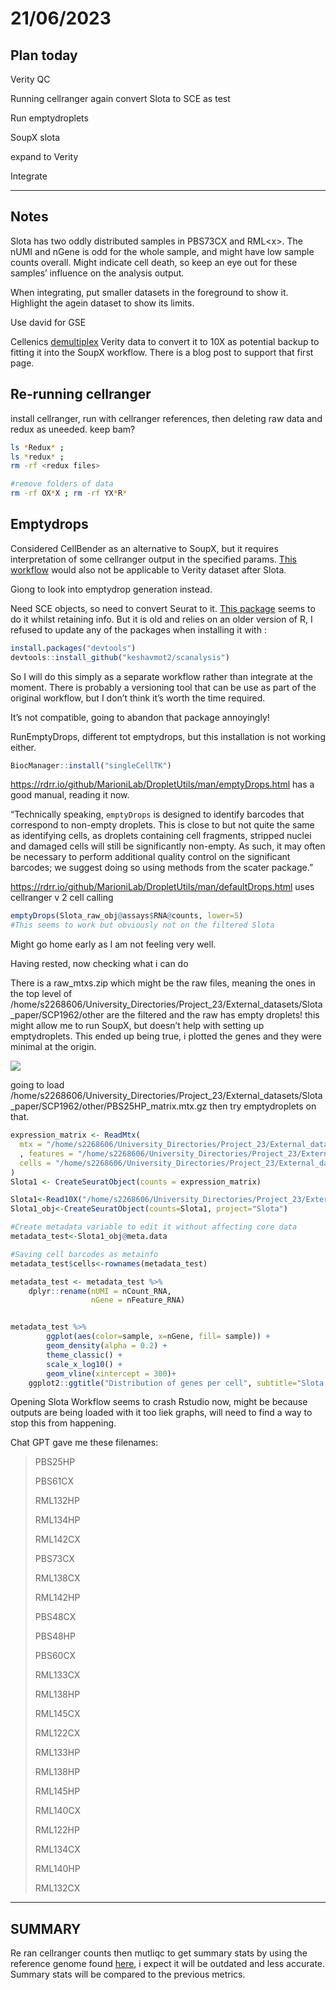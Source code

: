 # 21/06/2023

## Plan today

Verity QC

Running cellranger again convert Slota to SCE as test

Run emptydroplets

SoupX slota

expand to Verity

Integrate

------------------------------------------------------------------------

## Notes

Slota has two oddly distributed samples in PBS73CX and RML\<x\>. The nUMI and nGene is odd for the whole sample, and might have low sample counts overall. Might indicate cell death, so keep an eye out for these samples' influence on the analysis output.

When integrating, put smaller datasets in the foreground to show it. Highlight the agein dataset to show its limits.

Use david for GSE

Cellenics [demultiplex](https://www.biomage.net/blog/how-to-demultiplex-a-seurat-object-and-convert-it-to-10x-files) Verity data to convert it to 10X as potential backup to fitting it into the SoupX workflow. There is a blog post to support that first page.

## Re-running cellranger

install cellranger, run with cellranger references, then deleting raw data and redux as uneeded. keep bam?

```bash
ls *Redux* ; 
ls *redux* ;
rm -rf <redux files>

#remove folders of data
rm -rf OX*X ; rm -rf YX*R* 
```

## Emptydrops

Considered CellBender as an alternative to SoupX, but it requires interpretation of some cellranger output in the specified params. [This workflow](https://cellbender.readthedocs.io/en/latest/usage/index.html) would also not be applicable to Verity dataset after Slota.

Giong to look into emptydrop generation instead.

Need SCE objects, so need to convert Seurat to it. [This package](https://keshav-motwani.github.io/scanalysis/articles/conversion.html) seems to do it whilst retaining info. But it is old and relies on an older version of R, I refused to update any of the packages when installing it with :

```r
install.packages("devtools")
devtools::install_github("keshavmot2/scanalysis")
```

So I will do this simply as a separate workflow rather than integrate at the moment. There is probably a versioning tool that can be use as part of the original workflow, but I don't think it's worth the time required.

It's not compatible, going to abandon that package annoyingly!

RunEmptyDrops, different tot emptydrops, but this installation is not working either.

```r
BiocManager::install("singleCellTK")
```

<https://rdrr.io/github/MarioniLab/DropletUtils/man/emptyDrops.html> has a good manual, reading it now.

"Technically speaking, `emptyDrops` is designed to identify barcodes that correspond to non-empty droplets. This is close to but not quite the same as identifying cells, as droplets containing cell fragments, stripped nuclei and damaged cells will still be significantly non-empty. As such, it may often be necessary to perform additional quality control on the significant barcodes; we suggest doing so using methods from the scater package."

<https://rdrr.io/github/MarioniLab/DropletUtils/man/defaultDrops.html> uses cellranger v 2 cell calling

```r
emptyDrops(Slota_raw_obj@assays$RNA@counts, lower=5)
#This seems to work but obviously not on the filtered Slota
```

Might go home early as I am not feeling very well.

Having rested, now checking what i can do

There is a raw_mtxs.zip which might be the raw files, meaning the ones in the top level of /home/s2268606/University_Directories/Project_23/External_datasets/Slota_paper/SCP1962/other are the filtered and the raw has empty droplets! this might allow me to run SoupX, but doesn't help with setting up emptydroplets. This ended up being true, i plotted the genes and they were minimal at the origin.

![](images/Slota1newmatrix.png)

going to load /home/s2268606/University_Directories/Project_23/External_datasets/Slota_paper/SCP1962/other/PBS25HP_matrix.mtx.gz then try emptydroplets on that.

```r
expression_matrix <- ReadMtx(
  mtx = "/home/s2268606/University_Directories/Project_23/External_datasets/Slota_paper/SCP1962/other/PBS25HP_matrix.mtx.gz"
  , features = "/home/s2268606/University_Directories/Project_23/External_datasets/Slota_paper/SCP1962/other/PBS25HP_features.tsv.gz",
  cells = "/home/s2268606/University_Directories/Project_23/External_datasets/Slota_paper/SCP1962/other/PBS25HP_matrix.mtx.gz"
)
Slota1 <- CreateSeuratObject(counts = expression_matrix)

Slota1<-Read10X("/home/s2268606/University_Directories/Project_23/External_datasets/Slota_paper/SCP1962/other/PBS25HP")
Slota1_obj<-CreateSeuratObject(counts=Slota1, project="Slota")

#Create metadata variable to edit it without affecting core data
metadata_test<-Slota1_obj@meta.data

#Saving cell barcodes as metainfo
metadata_test$cells<-rownames(metadata_test)

metadata_test <- metadata_test %>%
    dplyr::rename(nUMI = nCount_RNA,
                  nGene = nFeature_RNA)


metadata_test %>%
        ggplot(aes(color=sample, x=nGene, fill= sample)) +
        geom_density(alpha = 0.2) +
        theme_classic() +
        scale_x_log10() +
        geom_vline(xintercept = 300)+
    ggplot2::ggtitle("Distribution of genes per cell", subtitle="Slota 1, filtered to minimum 20 genes")

```

Opening Slota Workflow seems to crash Rstudio now, might be because outputs are being loaded with it too liek graphs, will need to find a way to stop this from happening.

Chat GPT gave me these filenames:

> PBS25HP
>
> PBS61CX
>
> RML132HP
>
> RML134HP
>
> RML142CX
>
> PBS73CX
>
> RML138CX
>
> RML142HP
>
> PBS48CX
>
> PBS48HP
>
> PBS60CX
>
> RML133CX
>
> RML138HP
>
> RML145CX
>
> RML122CX
>
> RML133HP
>
> RML138HP
>
> RML145HP
>
> RML140CX
>
> RML122HP
>
> RML134CX
>
> RML140HP
>
> RML132CX

------------------------------------------------------------------------

## SUMMARY

Re ran cellranger counts then mutliqc to get summary stats by using the reference genome found [here](https://support.10xgenomics.com/single-cell-gene-expression/software/downloads/latest#:~:text=Mouse%20reference%20dataset%20required%20for%20Cell%20Ranger.), i expect it will be outdated and less accurate. Summary stats will be compared to the previous metrics.
